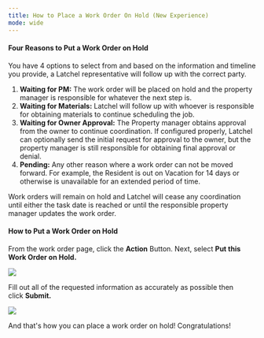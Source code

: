 ---
title: How to Place a Work Order On Hold (New Experience)
mode: wide
---

#### **Four Reasons to Put a Work Order on Hold**

You have 4 options to select from and based on the information and timeline you provide, a Latchel representative will follow up with the correct party.


1.  **Waiting for PM:** The work order will be placed on hold and the property manager is responsible for whatever the next step is.
2.  **Waiting for Materials:** Latchel will follow up with whoever is responsible for obtaining materials to continue scheduling the job.
3.  **Waiting for Owner Approval:** The Property manager obtains approval from the owner to continue coordination. If configured properly, Latchel can optionally send the initial request for approval to the owner, but the property manager is still responsible for obtaining final approval or denial.
4.  **Pending:** Any other reason where a work order can not be moved forward. For example, the Resident is out on Vacation for 14 days or otherwise is unavailable for an extended period of time.


Work orders will remain on hold and Latchel will cease any coordination until either the task date is reached or until the responsible property manager updates the work order.

#### **How to Put a Work Order on Hold**


From the work order page, click the **Action** Button. Next, select **Put this Work Order on Hold.**


<Frame>
  <img src="/images/rtaImage-868.jpg"/>
</Frame>


Fill out all of the requested information as accurately as possible then click **Submit.**


<Frame>
  <img src="/images/rtaImage-869.jpg"/>
</Frame>


And that's how you can place a work order on hold! Congratulations!
